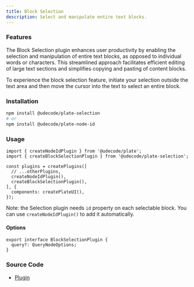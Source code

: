 ```yaml
---
title: Block Selection
description: Select and manipulate entire text blocks.
---
```


<ComponentExample src="/src/components/examples/PlaygroundDemo.tsx">
  <PlaygroundDemo id="blockselection" />
</ComponentExample>

### Features

The Block Selection plugin enhances user productivity by enabling the selection and manipulation of entire text blocks, as opposed to individual words or characters.
This streamlined approach facilitates efficient editing of large text sections and simplifies copying and pasting of content blocks.

To experience the block selection feature, initiate your selection outside the text area and then move the cursor into the text to select an entire block.

### Installation

```bash
npm install @udecode/plate-selection
# or
npm install @udecode/plate-node-id
```

### Usage

```tsx
import { createNodeIdPlugin } from '@udecode/plate';
import { createBlockSelectionPlugin } from '@udecode/plate-selection';

const plugins = createPlugins([
  // ...otherPlugins,
  createNodeIdPlugin(),
  createBlockSelectionPlugin(),
], {
  components: createPlateUI(),
});
```

Note: the Selection plugin needs `id` property on each selectable block. You can use `createNodeIdPlugin()` to add it automatically.


[//]: # (### Styling)

[//]: # ()
[//]: # (You can style the selection area by using the `slate-selection-area` class:)

[//]: # ()
[//]: # (```css)

[//]: # (.slate-selection-area {)

[//]: # (  background: #4f90f22d;)

[//]: # (  border: 1px solid #4f90f2;)

[//]: # (})

[//]: # (```)

#### Options

```tsx
export interface BlockSelectionPlugin {
  query?: QueryNodeOptions;
}
```

### Source Code

- [Plugin](https://github.com/udecode/plate/blob/main/packages/selection/src)